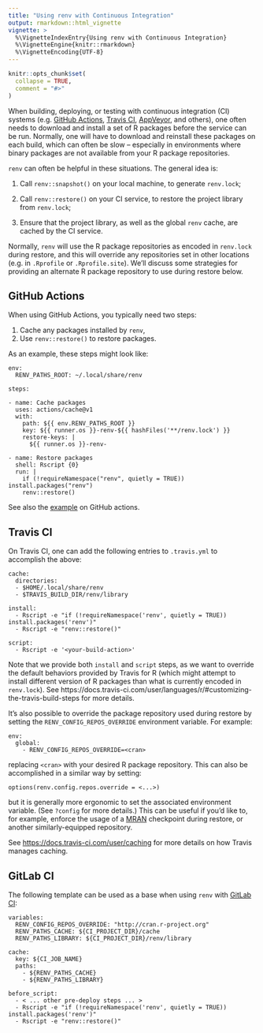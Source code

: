 ```yaml
---
title: "Using renv with Continuous Integration"
output: rmarkdown::html_vignette
vignette: >
  %\VignetteIndexEntry{Using renv with Continuous Integration}
  %\VignetteEngine{knitr::rmarkdown}
  %\VignetteEncoding{UTF-8}
---
```


```r
knitr::opts_chunk$set(
  collapse = TRUE,
  comment = "#>"
)
```

When building, deploying, or testing with continuous integration (CI) systems
(e.g. [GitHub Actions][github-actions], [Travis CI][travis-ci],
[AppVeyor][appveyor], and others), one often needs to download and install a set
of R packages before the service can be run. Normally, one will have to download
and reinstall these packages on each build, which can often be slow --
especially in environments where binary packages are not available from your R
package repositories.

`renv` can often be helpful in these situations. The general idea is:

1. Call `renv::snapshot()` on your local machine, to generate `renv.lock`;

2. Call `renv::restore()` on your CI service, to restore the project library
   from `renv.lock`;

3. Ensure that the project library, as well as the global `renv` cache, are
   cached by the CI service.

Normally, `renv` will use the R package repositories as encoded in `renv.lock`
during restore, and this will override any repositories set in other locations
(e.g. in `.Rprofile` or `.Rprofile.site`). We'll discuss some strategies for
providing an alternate R package repository to use during restore below.


## GitHub Actions

When using GitHub Actions, you typically need two steps:

1. Cache any packages installed by `renv`,
2. Use `renv::restore()` to restore packages.

As an example, these steps might look like:

```
env:
  RENV_PATHS_ROOT: ~/.local/share/renv

steps:

- name: Cache packages
  uses: actions/cache@v1
  with:
    path: ${{ env.RENV_PATHS_ROOT }}
    key: ${{ runner.os }}-renv-${{ hashFiles('**/renv.lock') }}
    restore-keys: |
      ${{ runner.os }}-renv-

- name: Restore packages
  shell: Rscript {0}
  run: |
    if (!requireNamespace("renv", quietly = TRUE)) install.packages("renv")
    renv::restore()
```

See also the [example][github-actions-renv] on GitHub actions.


## Travis CI

On Travis CI, one can add the following entries to `.travis.yml` to accomplish
the above:

```
cache:
  directories:
  - $HOME/.local/share/renv
  - $TRAVIS_BUILD_DIR/renv/library

install:
  - Rscript -e "if (!requireNamespace('renv', quietly = TRUE)) install.packages('renv')"
  - Rscript -e "renv::restore()"
  
script:
  - Rscript -e '<your-build-action>'
```

Note that we provide both `install` and `script` steps, as we want to
override the default behaviors provided by Travis for R (which might
attempt to install different version of R packages than what is currently
encoded in `renv.lock`). See
https://docs.travis-ci.com/user/languages/r/#customizing-the-travis-build-steps
for more details.

It's also possible to override the package repository used during restore by
setting the `RENV_CONFIG_REPOS_OVERRIDE` environment variable. For example:

```
env:
  global:
    - RENV_CONFIG_REPOS_OVERRIDE=<cran>
```

replacing `<cran>` with your desired R package repository. This can also be
accomplished in a similar way by setting:

```
options(renv.config.repos.override = <...>)
```

but it is generally more ergonomic to set the associated environment variable.
(See `?config` for more details.) This can be useful if you'd like to, for
example, enforce the usage of a [MRAN](https://mran.microsoft.com) checkpoint
during restore, or another similarly-equipped repository.

See <https://docs.travis-ci.com/user/caching> for more details on how Travis
manages caching.


## GitLab CI

The following template can be used as a base when using `renv` with
[GitLab CI](https://about.gitlab.com/stages-devops-lifecycle/continuous-integration/):

```
variables:
  RENV_CONFIG_REPOS_OVERRIDE: "http://cran.r-project.org"
  RENV_PATHS_CACHE: ${CI_PROJECT_DIR}/cache
  RENV_PATHS_LIBRARY: ${CI_PROJECT_DIR}/renv/library

cache:
  key: ${CI_JOB_NAME}
  paths:
    - ${RENV_PATHS_CACHE}
    - ${RENV_PATHS_LIBRARY}

before_script:
  - < ... other pre-deploy steps ... >
  - Rscript -e "if (!requireNamespace('renv', quietly = TRUE)) install.packages('renv')"
  - Rscript -e "renv::restore()"
  
```


[github-actions]: https://github.com/features/actions
[travis-ci]: https://travis-ci.org/
[appveyor]: https://www.appveyor.com/
[github-actions-renv]: https://github.com/actions/cache/blob/master/examples.md#r---renv
